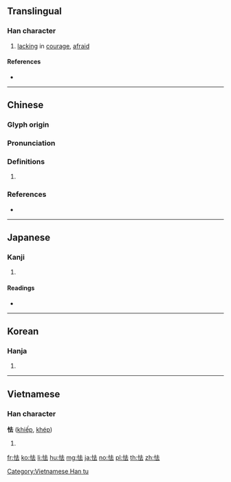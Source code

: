 {{character info/new}}
==Translingual==

===Han character===
{{Han char|rn=61|rad=心|as=05|sn=8|four=94031|canj=PGI|ids=⿰忄去}}

# [[lack]]ing in [[courage]], [[afraid]]

====References====
* {{Han ref|kx=0382.180|dkj=10491|dj=0712.080|hdz=42283.060|uh=602F|ud=24623|bh=A9C4|bd=43460}}

----

==Chinese==
{{zh-forms}}

===Glyph origin===
{{Han etym}}

===Pronunciation===
{{zh-pron
|m=怯
|c=hip3
|h=pfs=
|md=
|mn=khiap
|w=
|mc=y
|oc=y
|cat=
}}

===Definitions===
{{zh-hanzi}}

# {{rfdef|lang=zh}}

===References===
* {{thcwdq}}

----

==Japanese==

===Kanji===
{{ja-kanji|grade=|rs=心05}}

# {{defn|lang=ja|sort=心05}}

====Readings====
* {{ja-readings|on=[[きょう]] (kyō)|kun=[[おびえる]] (obieru), [[おじる]] (ojiru)}}

----

==Korean==

===Hanja===
{{ko-hanja|hangeul=겁|eumhun=|rv=geop|mr=kŏp|y=kep}}

# {{defn|lang=ko|sort=心05}}

----

==Vietnamese==

===Han character===
'''怯''' ([[khiếp]], [[khép]])

# {{defn|lang=vi}}

[[Category:Vietnamese Han tu]]

[[fr:怯]]
[[ko:怯]]
[[li:怯]]
[[hu:怯]]
[[mg:怯]]
[[ja:怯]]
[[no:怯]]
[[pl:怯]]
[[th:怯]]
[[zh:怯]]